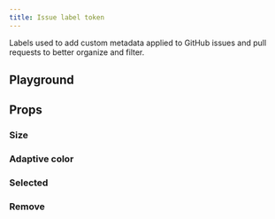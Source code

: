 ```yaml
---
title: Issue label token
---
```



<Overview component="issueLabelToken" />

Labels used to add custom metadata applied to GitHub issues and pull requests to better organize and filter.

## Playground

<Examples component="issueLabelToken" />

## Props

<PropertyOverview component="issueLabelToken" />

### Size

<PropertyPreview component="issueLabelToken" property="size" />

### Adaptive color

<PropertyPreview component="issueLabelToken" property="adaptive color (background)" />

### Selected

<PropertyPreview component="issueLabelToken" property="selected?" />

### Remove

<PropertyPreview component="issueLabelToken" property="❌remove?" />
